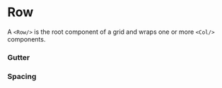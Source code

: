 
<Meta title="Components/Grid/Row" component={Row} />

# Row

A `<Row/>` is the root component of a grid and wraps one or more `<Col/>` components.

<ArgsTable of={Row} />

### Gutter
<Canvas>
    <Story name="gutter" >
        <Row gutter={["large", "large"]}>
            <Col span={24} />
            <Col span={12} />
            <Col span={12} />
            <Col span={8} />
            <Col span={8} />
            <Col span={8} />
            <Col span={6} />
            <Col span={6} />
            <Col span={6} />
            <Col span={6} />
            <Col span={4} />
            <Col span={4} />
            <Col span={4} />
            <Col span={4} />
            <Col span={4} />
            <Col span={4} />
        </Row>
    </Story>
</Canvas>


### Spacing
<Canvas>
    <Story name="spacing" >
        <div>
            <Row spacing="small">
                <Col span={24} />
            </Row>
            <Row spacing="regular">
                <Col span={24} />
            </Row>
            <Row spacing="large">
                <Col span={24} />
            </Row>
            <Row>
                <Col span={24} />
            </Row>
        </div>
    </Story>
</Canvas>
